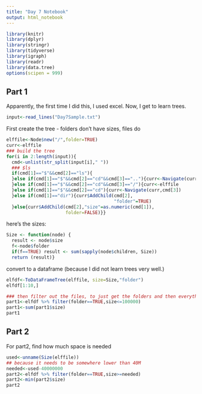 ```yaml
---
title: "Day 7 Notebook"
output: html_notebook
---
```


```r
library(knitr)
library(dplyr)
library(stringr)
library(tidyverse)
library(igraph)
library(readr)
library(data.tree)
options(scipen = 999)
```


## Part 1
Apparently, the first time I did this, I used excel.  Now, I get to learn trees.
```r
input<-read_lines("Day7Sample.txt")
```

First create the tree - folders don't have sizes, files do

```r
elffile<-Node$new("/",folder=TRUE)
curr<-elffile
### build the tree
for(i in 2:length(input)){
  cmd<-unlist(str_split(input[i]," "))
  ### $ls
  if(cmd[1]=="$"&&cmd[2]=="ls"){
  }else if(cmd[1]=="$"&&cmd[2]=="cd"&&cmd[3]==".."){curr<-Navigate(curr,"..")
  }else if(cmd[1]=="$"&&cmd[2]=="cd"&&cmd[3]=="/"){curr<-elffile
  }else if(cmd[1]=="$"&&cmd[2]=="cd"){curr<-Navigate(curr,cmd[3])
  }else if(cmd[1]=="dir"){curr$AddChild(cmd[2],
                                        "folder"=TRUE)
  }else{curr$AddChild(cmd[2],"size"=as.numeric(cmd[1]),
                      folder=FALSE)}}

```

here's the sizes:

```r

Size <- function(node) {
  result <- node$size
  f<-node$folder
  if(f==TRUE) result <- sum(sapply(node$children, Size))
  return (result)}

```

convert to a dataframe (because I did not learn trees very well.)

```r
elfdf<-ToDataFrameTree(elffile, size=Size,"folder")
elfdf[1:10,]
```


```r
### then filter out the files, to just get the folders and then everything that is bigger than 100000
part1<-elfdf %>% filter(folder==TRUE,size<=100000)
part1<-sum(part1$size)
part1
```

## Part 2

For part2, find how much space is needed

```r
used<-unname(Size(elffile))
## because it needs to be somewhere lower than 40M 
needed<-used-40000000
part2<-elfdf %>% filter(folder==TRUE,size>=needed)
part2<-min(part2$size)
part2
```


